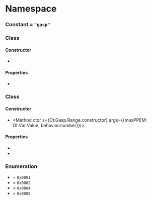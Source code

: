
# Namespace <Decl s={Ot.Gasp} />

### Constant <Decl s={Ot.Gasp.Tag} /> = `"gasp"`

### Class <Decl s={Ot.Gasp.Table}/>

#### Constructor

* <Method ctor s={Ot.Gasp.Table.constructor} args={{ranges:optional(array(Ot.Gasp.Range))}} />

#### Properties

* <Member s={Ot.Gasp.Table.ranges} type={array(Ot.Gasp.Range)} />

### Class <Decl s={Ot.Gasp.Range} />

#### Constructor

* <Method ctor s={Ot.Gasp.Range.constructor} args={{maxPPEM: Ot.Var.Value, behavior:number}}/>

#### Properties

* <Member s={Ot.Gasp.Range.maxPPEM} type={Ot.Var.Value}/>
* <Member s={Ot.Gasp.Range.behavior} type={Ot.Gasp.RangeBehavior}/>

### Enumeration <Decl s={Ot.Gasp.RangeBehavior} />

* <Item s={Ot.Gasp.RangeBehavior.GridFit} /> = <code>0x0001</code>
* <Item s={Ot.Gasp.RangeBehavior.DoGray} /> = <code>0x0002</code>
* <Item s={Ot.Gasp.RangeBehavior.SymmetricGridFit} /> = <code>0x0004</code>
* <Item s={Ot.Gasp.RangeBehavior.SymmetricSmoothing} /> = <code>0x0008</code>
